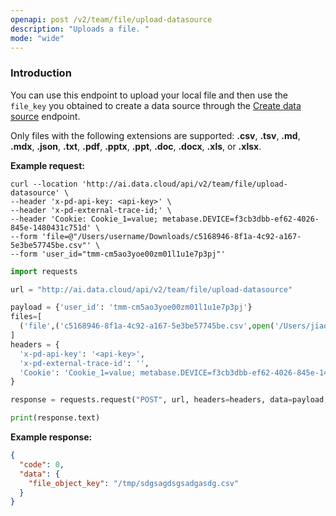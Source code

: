 ```yaml
---
openapi: post /v2/team/file/upload-datasource
description: "Uploads a file. "
mode: "wide"
---
```


### Introduction

You can use this endpoint to upload your local file and then use the `file_key` you obtained to create a data source through the [Create data source](/api-reference/v2/create-data-source) endpoint.

Only files with the following extensions are supported: **.csv**, **.tsv**, **.md**, **.mdx**, **.json**, **.txt**, **.pdf**, **.pptx**, **.ppt**, **.doc**, **.docx**, **.xls**, or **.xlsx**.


**Example request:**

<CodeGroup>

```curl cURL
curl --location 'http://ai.data.cloud/api/v2/team/file/upload-datasource' \
--header 'x-pd-api-key: <api-key>' \
--header 'x-pd-external-trace-id;' \
--header 'Cookie: Cookie_1=value; metabase.DEVICE=f3cb3dbb-ef62-4026-845e-1480431c751d' \
--form 'file=@"/Users/username/Downloads/c5168946-8f1a-4c92-a167-5e3be57745be.csv"' \
--form 'user_id="tmm-cm5ao3yoe00zm01l1u1e7p3pj"'
```

```python Python
import requests

url = "http://ai.data.cloud/api/v2/team/file/upload-datasource"

payload = {'user_id': 'tmm-cm5ao3yoe00zm01l1u1e7p3pj'}
files=[
  ('file',('c5168946-8f1a-4c92-a167-5e3be57745be.csv',open('/Users/jiaoqi/Downloads/c5168946-8f1a-4c92-a167-5e3be57745be.csv','rb'),'text/csv'))
]
headers = {
  'x-pd-api-key': '<api-key>',
  'x-pd-external-trace-id': '',
  'Cookie': 'Cookie_1=value; metabase.DEVICE=f3cb3dbb-ef62-4026-845e-1480431c751d'
}

response = requests.request("POST", url, headers=headers, data=payload, files=files)

print(response.text)
```

</CodeGroup>


**Example response:**

```json 200
{
  "code": 0,
  "data": {
    "file_object_key": "/tmp/sdgsagdsgsadgasdg.csv"
  }
}
```




